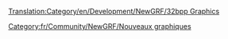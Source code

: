[[Translation:Category/en/Development/NewGRF/32bpp Graphics]]



[[Category:fr/Community/NewGRF/Nouveaux graphiques]]